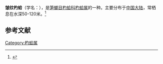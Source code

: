 {{Speciesbox
| name = 皱纹杓蛤
| image = 
| image_width = 
| genus = Cuspidaria
| species = corrugata
| authority = Prashad, 1932
}}
'''皱纹杓蛤'''（学名：''{{lang|la|Cuspidaria corrugata}}''），是[[笋螂目|笋螂目]][[杓蛤科|杓蛤科]][[杓蛤属|杓蛤属]]的一种。主要分布于[[中国大陆|中国大陆]]，常栖息在水深50-120米。<ref>{{cite web|url=http://shell.sinica.edu.tw/chinese/shellbase_detail.php?science_no=3956|title=国际贝库：皱纹杓蛤|publisher=台湾贝类资料库|accessdate=2009-08-11|archive-date=2016-03-04|archive-url=https://web.archive.org/web/20160304113658/http://shell.sinica.edu.tw/chinese/shellbase_detail.php?science_no=3956|dead-url=no}}</ref>

== 参考文献 ==
{{reflist}}
{{Taxonbar|from=Q13505748}}

[[Category:杓蛤属|Category:杓蛤属]]